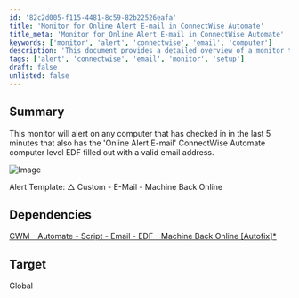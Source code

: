 ```yaml
---
id: '82c2d005-f115-4481-8c59-82b22526eafa'
title: 'Monitor for Online Alert E-mail in ConnectWise Automate'
title_meta: 'Monitor for Online Alert E-mail in ConnectWise Automate'
keywords: ['monitor', 'alert', 'connectwise', 'email', 'computer']
description: 'This document provides a detailed overview of a monitor that alerts when a computer checks in with a valid email address for the Online Alert E-mail EDF in ConnectWise Automate. It includes information on the alert template and dependencies required for setup.'
tags: ['alert', 'connectwise', 'email', 'monitor', 'setup']
draft: false
unlisted: false
---
```

## Summary

This monitor will alert on any computer that has checked in in the last 5 minutes that also has the 'Online Alert E-mail' ConnectWise Automate computer level EDF filled out with a valid email address.

![Image](../../../static/img/Agent---E-Mail---Machine-Back-Online/image_1.png)

Alert Template: △ Custom - E-Mail - Machine Back Online

## Dependencies

[CWM - Automate - Script - Email - EDF - Machine Back Online [Autofix]*](https://proval.itglue.com/DOC-5078775-11753156)

## Target

Global












